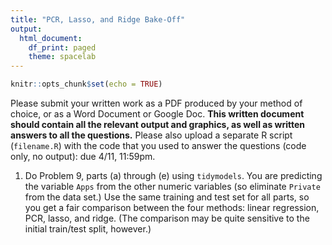 ```yaml
---
title: "PCR, Lasso, and Ridge Bake-Off"
output:
  html_document:
    df_print: paged
    theme: spacelab
---
```


```r
knitr::opts_chunk$set(echo = TRUE)
```

Please submit your written work as a PDF produced by your method of choice, or as a Word Document or Google Doc. **This written document should contain all the relevant output and graphics, as well as written answers to all the questions.** Please also upload a separate R script (`filename.R`) with the code that you used to answer the questions (code only, no output): due 4/11, 11:59pm. 

1. Do Problem 9, parts (a) through (e) using `tidymodels`. You are predicting the variable `Apps` from the other numeric variables (so eliminate `Private` from the data set.) Use the same training and test set for all parts, so you get a fair comparison between the four methods: linear regression, PCR, lasso, and ridge. (The comparison may be quite sensitive to the initial train/test split, however.)



